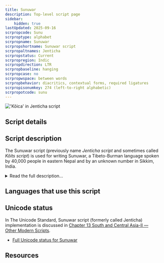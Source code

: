 ```yaml
---
title: Sunuwar
description: Top-level script page
sidebar:
    hidden: true
lastUpdated: 2025-09-16
scrpropcode: Sunu
scrproptype: alphabet
scrpropname: Sunuwar
scrpropshortname: Sunuwar script
scrpropaltnames: Jenticha
scrpropstatus: Current
scrpropregion: Indic
scrpropdirection: LTR
scrpropbaseline: hanging
scrpropcase: no
scrpropwspace: between words
scrpropbehavior: diacritics, contextual forms, required ligatures
scrpropisonumkey: 274 (left-to-right alphabetic)
scrpropotcode: sunu
---
```



![](../images/sunu-sample.png "'Kõica' in Jenticha script")

## Script details

<ScriptDetails />

## Script description

The Sunuwar script (previously name _Jenticha script_ and sometimes called _Kõits script_) is used for writing Sunuwar, a Tibeto-Burman language spoken by 40,000 people in eastern Nepal and by an unknown number in Sikkim, India.

<details>
<summary>Read the full description...</summary>It is recognized in Sikkim as the Sunuwar script, and is taught in schools in the area and used for translating the proceedings of the Sikkim legislative assembly into Sunuwar. Sunuwar is also used to print a Sunuwar newspaper, for anthologies of Sunuwar poetry, and for academic works. The language can also be written in the [Devanagari](/scrlang/scripts/deva) and [Tikamuli](/scrlang/scripts/qa19) scripts.

The script was invented by Krishna Bahadur Jenticha in 1942. The shapes of some Sunuwar letters appear to have been based on Limbu and Latin characters, although it has no genetic relationship to any other writing system. The script is an alphabet with some alphasyllabic features.

Twenty-five consonant letters are used, all of which bear an inherent [a] vowel except for the glottal stop. This vowel can be changed by writing a vowel letter after the consonant; dependent vowel diacritics are not used. The inherent vowel can also be silenced using a _virama_ character. Consonant clusters are written using either the _virama_ or a half form of the initial letter(s).

At the time of its creation, the script was a pure alphabet and did not exhibit these alphasyllabic features.
</details>

## Languages that use this script

<WsList script='Sunu' wsMax='5' />

## Unicode status

In The Unicode Standard, Sunuwar script (formerly called Jenticha) implementation is discussed in [Chapter 13 South and Central Asia-II — Other Modern Scripts](https://www.unicode.org/versions/latest/core-spec/chapter-13/#G746336).

- [Full Unicode status for Sunuwar](/scrlang/unicode/sunu-unicode)



## Resources

<ScriptResources detailSummary='seemore' />

